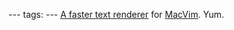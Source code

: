 ---
tags:
---
[http://groups.google.com/group/vim_mac/browse_thread/thread/524c68aa13d56de4 A faster text renderer] for [[MacVim]]. Yum.
